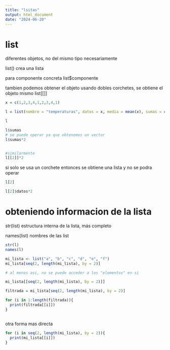 ```yaml
---
title: "lsitas"
output: html_document
date: "2024-06-20"
---
```


# list

diferentes objetos, no del mismo tipo necesariamente

list()  crea una lista

para componente concreta 
list$componente

tambien podemos obtener el objeto usando dobles corchetes, se obtiene el objeto mismo
list[[]]

```r
x = c(1,2,3,4,1,2,3,4,1)

l = list(nombre = "temperaturas", datos = x, media = mean(x), sumas = cumsum(x))

l
```
```r
l$sumas
# se puede operar ya que obtenemos un vector
l$sumas*2


#similarmente
l[[2]]*2
```

si solo se usa un corchete entonces se obtiene una lista y no se podra operar

```r
l[2]

l[2]$datos*2
```
# obteniendo informacion de la lista

str(list)  estructura interna de la lista, más completo

names(list)  nombres de las list

```r
str(l)
names(l)
```



```r
mi_lista <- list("a", "b", "c", "d", "e", "f")
mi_lista[seq(2, length(mi_lista), by = 2)] 
```

```r
# al menos asi, no se puede acceder a los "elementos" en si 

mi_lista[[seq(2, length(mi_lista), by = 2)]]
```

```r
filtrada = mi_lista[seq(2, length(mi_lista), by = 2)]

for (i in 1:length(filtrada)){
  print(filtrada[[i]])
}



```

otra forma mas directa

```r

for (i in seq(2, length(mi_lista), by = 2)){
  print(mi_lista[[i]])
}

```









